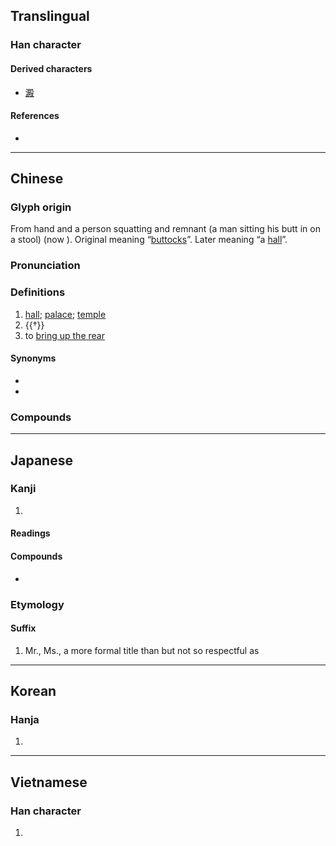 {{see|宸}}
{{character info/new}}

==Translingual==

===Han character===
{{Han char|rn=79|rad=殳|as=09|sn=13|four=77247|canj=SCHNE|ids=⿰𡱒殳}}

====Derived characters====
* [[澱]]

====References====
* {{Han ref|kx=0586.090|dkj=16651|dj=0978.150|hdz=32162.090|uh=6BBF|ud=27583|bh=B7B5|bd=47029}}

----

==Chinese==
{{zh-forms}}

===Glyph origin===
{{Han etym}}
From hand {{zh-l|*殳}} and a person squatting {{zh-l|*尸}} and remnant {{zh-l|*共}} (a man sitting his butt in on a stool) (now {{zh-l|*臀}}). Original meaning “[[buttocks]]”. Later meaning “a [[hall]]”.

===Pronunciation===
{{zh-pron
|m=diàn
|c=din6
|h=pfs=thien
|md=
|mn=tiān
|mn-t=doin7/diang6
|mn-t_note=diang6 - “to bring up the rear”
|w=
|mc=y
|oc=y
|cat=n,v
}}

===Definitions===
{{zh-hanzi}}

# [[hall]]; [[palace]]; [[temple]]
# {{†}} {{zh-alt-form|臀|[[buttock]]s}}
# to [[bring up the rear]]

====Synonyms====
* {{zh-l|宮}}
* {{zh-l|闕}}

===Compounds===
{{zh-der|中和殿|享殿|便殿|保和殿|偏殿|凌波殿|凌霄殿|別殿|十殿閻王|坐殿|大成殿|大殿|大殿選|大登殿|大雄寶殿|天王殿|太和殿|宮殿|寢殿|寶殿|廡殿|懋勤殿|昭陽殿|朵殿|森羅殿|正殿|武英殿|殿上虎|殿下|殿元|殿堂|殿宇|殿屎|殿後|殿本|殿版|殿試|殿軍|殿鐘自鳴|殿閣|殿頭官|玉樓金殿|登殿|祈年殿|神殿|紺殿|罵殿|設朝升殿|講殿|賀后罵殿|配殿|金殿|金華殿語|金鑾殿|銀安殿|長生殿|閻王殿|集賢殿|靈霄寶殿|養心殿|魯殿靈光}}

----

==Japanese==

===Kanji===
{{ja-kanji|grade=c|rs=殳09}}

# {{defn|lang=ja|sort=殳09}}

====Readings====
{{ja-readings
|goon=でん
|kanon=てん
|kun=との-, どの-, しんがり-
|nanori=あと, すえ, との
}}

====Compounds====
* {{ja-r|沈殿|ちんでん}}

===Etymology===
{{ja-kanjitab|どの|yomi=k}}

====Suffix====
{{ja-pos|suffix|どの}}

# Mr., Ms., a more formal title than {{ja-r|さん|-さん}} but not so respectful as {{ja-r|様|-さま}}

----

==Korean==

===Hanja===
{{ko-hanja|hangeul=전|eumhun=|rv=jeon|mr=chŏn|y=cen}}

# {{defn|lang=ko|sort=殳09}}

----

==Vietnamese==

===Han character===
{{vi-hantu|[[điện]], [[đền]], [[điếng]]|rs=殳09}}

# {{defn|lang=vi|sort=殳09}}